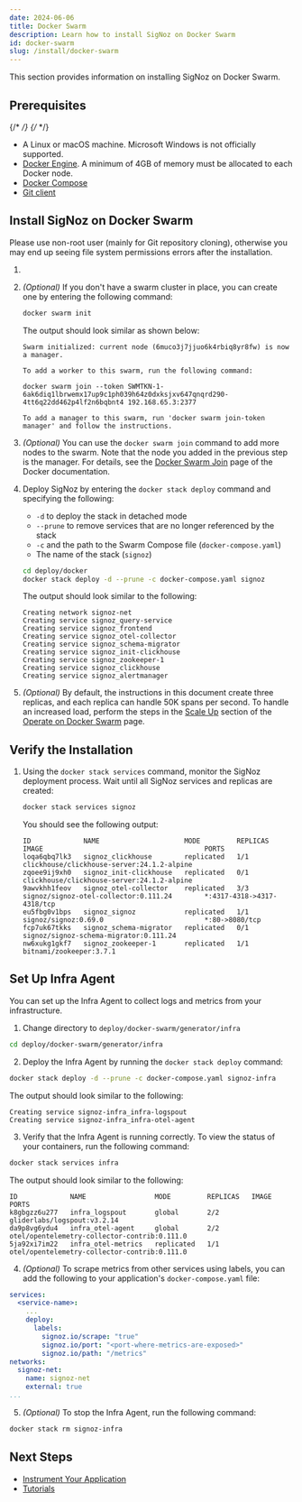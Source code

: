 ```yaml
---
date: 2024-06-06
title: Docker Swarm
description: Learn how to install SigNoz on Docker Swarm
id: docker-swarm
slug: /install/docker-swarm
---
```



<HostingDecision />

This section provides information on installing SigNoz on Docker Swarm.

## Prerequisites

{/* <!-- Double-check if this list is comprehensive about memory, disk space, etc. --> */}
{/* <!-- This section should focus on SigNoz, hence we could assume that Docker Swarm is already installed, similar to the Docker Standalone or Kubernetes sections. Not sure why we show to initialize a swarm or add more nodes here.  --> */}

- A Linux or macOS machine. Microsoft Windows is not officially supported.
- [Docker Engine](https://docs.docker.com/get-docker/). A minimum of 4GB of memory
must be allocated to each Docker node.
- [Docker Compose](https://docs.docker.com/compose/install/)
- [Git client](https://desktop.github.com/)

## Install SigNoz on Docker Swarm

<Admonition type="info">
Please use non-root user (mainly for Git repository cloning), otherwise you may end up seeing file system permissions errors after the installation.
</Admonition>
    
1. <CloneRepo />

2. _(Optional)_ If you don't have a swarm cluster in place, you can create one by entering the following command:
    ```bash
    docker swarm init
    ```

    The output should look similar as shown below:
    ```output
    Swarm initialized: current node (6muco3j7jjuo6k4rbiq8yr8fw) is now a manager.

    To add a worker to this swarm, run the following command:

    docker swarm join --token SWMTKN-1-6ak6diq1lbrwemx17up9c1ph039h64z0dxksjxv647qnqrd290-4tt6q22dd462p4lf2n6bqbnt4 192.168.65.3:2377

    To add a manager to this swarm, run 'docker swarm join-token manager' and follow the instructions.
    ```

3. _(Optional)_ You can use the `docker swarm join` command to add more nodes to the swarm.
    Note that the node you added in the previous step is the manager. For details, see the
    [Docker Swarm Join](https://docs.docker.com/engine/reference/commandline/swarm_join/)
    page of the Docker documentation.

4. Deploy SigNoz by entering the `docker stack deploy` command and specifying the following:
    - `-d` to deploy the stack in detached mode
    - `--prune` to remove services that are no longer referenced by the stack
    - `-c` and the path to the Swarm Compose file (`docker-compose.yaml`)
    - The name of the stack (`signoz`)

    ```bash
    cd deploy/docker
    docker stack deploy -d --prune -c docker-compose.yaml signoz
    ```

    The output should look similar to the following:

    ```output
    Creating network signoz-net
    Creating service signoz_query-service
    Creating service signoz_frontend
    Creating service signoz_otel-collector
    Creating service signoz_schema-migrator
    Creating service signoz_init-clickhouse
    Creating service signoz_zookeeper-1
    Creating service signoz_clickhouse
    Creating service signoz_alertmanager
    ```

5. _(Optional)_ By default, the instructions in this document create three replicas,
    and each replica can handle 50K spans per second. To handle an increased load,
    perform the steps in the [Scale Up](/docs/operate/docker-swarm/#scale-up) section
    of the [Operate on Docker Swarm](/docs/operate/docker-swarm/) page.

## Verify the Installation

1. Using the `docker stack services` command, monitor the SigNoz deployment process.
    Wait until all SigNoz services and replicas are created:

    ```bash
    docker stack services signoz
    ```

    You should see the following output:

    ```output
    ID             NAME                     MODE         REPLICAS   IMAGE                                        PORTS                  
    loqa6qbq7lk3   signoz_clickhouse        replicated   1/1        clickhouse/clickhouse-server:24.1.2-alpine
    zqoee9ij9xh0   signoz_init-clickhouse   replicated   0/1        clickhouse/clickhouse-server:24.1.2-alpine   
    9awvkhh1feov   signoz_otel-collector    replicated   3/3        signoz/signoz-otel-collector:0.111.24        *:4317-4318->4317-4318/tcp
    eu5fbg0v1bps   signoz_signoz            replicated   1/1        signoz/signoz:0.69.0                         *:80->8080/tcp                  
    fcp7uk67tkks   signoz_schema-migrator   replicated   0/1        signoz/signoz-schema-migrator:0.111.24       
    nw6xukg1gkf7   signoz_zookeeper-1       replicated   1/1        bitnami/zookeeper:3.7.1                      

    ```

## Set Up Infra Agent

You can set up the Infra Agent to collect logs and metrics from your infrastructure.

1. Change directory to `deploy/docker-swarm/generator/infra`

  ```bash
  cd deploy/docker-swarm/generator/infra
  ```

2. Deploy the Infra Agent by running the `docker stack deploy` command:

  ```bash
  docker stack deploy -d --prune -c docker-compose.yaml signoz-infra
  ```

  The output should look similar to the following:

  ```output
  Creating service signoz-infra_infra-logspout
  Creating service signoz-infra_infra-otel-agent
  ```

3. Verify that the Infra Agent is running correctly. To view the status of your containers, run the following command:

  ```bash
  docker stack services infra
  ```

  The output should look similar to the following:

  ```output
  ID             NAME                 MODE         REPLICAS   IMAGE                                          PORTS
  k8gbgzz6u277   infra_logspout       global       2/2        gliderlabs/logspout:v3.2.14                    
  da9p8vg6ydu4   infra_otel-agent     global       2/2        otel/opentelemetry-collector-contrib:0.111.0   
  5ja92xi7im22   infra_otel-metrics   replicated   1/1        otel/opentelemetry-collector-contrib:0.111.0   
  ```

4. _(Optional)_ To scrape metrics from other services using labels, you can add the following to your application's `docker-compose.yaml` file:

  ```yaml
  services:
    <service-name>:
      ...
      deploy:
        labels:
          signoz.io/scrape: "true"
          signoz.io/port: "<port-where-metrics-are-exposed>"
          signoz.io/path: "/metrics"
  networks:
    signoz-net:
      name: signoz-net
      external: true
  ...
  ```

5. _(Optional)_ To stop the Infra Agent, run the following command:

  ```bash
  docker stack rm signoz-infra
  ```

<RetentionInfo />

## Next Steps

- [Instrument Your Application](/docs/instrumentation/overview)
- [Tutorials](/docs/tutorials/)

